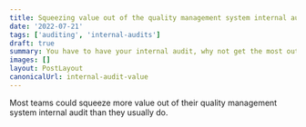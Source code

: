 ```yaml
---
title: Squeezing value out of the quality management system internal audit
date: '2022-07-21'
tags: ['auditing', 'internal-audits']
draft: true
summary: You have to have your internal audit, why not get the most out of it?
images: []
layout: PostLayout
canonicalUrl: internal-audit-value
---
```


Most teams could squeeze more value out of their quality management system internal audit than they usually do.
